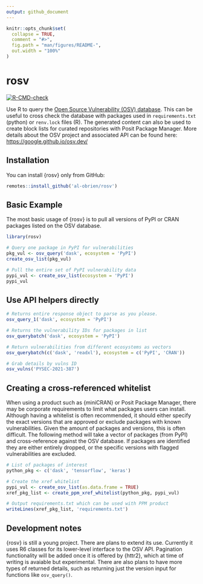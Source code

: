 ```yaml
---
output: github_document
---
```


<!-- README.md is generated from README.Rmd. Please edit that file -->

```r
knitr::opts_chunk$set(
  collapse = TRUE,
  comment = "#>",
  fig.path = "man/figures/README-",
  out.width = "100%"
)
```

# rosv

<!-- badges: start -->
[![R-CMD-check](https://github.com/al-obrien/rosv/actions/workflows/R-CMD-check.yaml/badge.svg)](https://github.com/al-obrien/rosv/actions/workflows/R-CMD-check.yaml)
<!-- badges: end -->

Use R to query the [Open Source Vulnerability (OSV) database](https://osv.dev/). This can be useful to 
cross check the database with packages used in `requirements.txt` (python) or `renv.lock` files (R).
The generated content can also be used to create block lists for curated repositories with Posit Package Manager. More details about the OSV project and associated API can be found here: [https://google.github.io/osv.dev/](https://google.github.io/osv.dev/)

## Installation

You can install {rosv} only from GitHub:
```r
remotes::install_github('al-obrien/rosv')
```


## Basic Example

The most basic usage of {rosv} is to pull all versions of PyPI or CRAN packages listed 
on the OSV database.

```r
library(rosv)

# Query one package in PyPI for vulnerabilities
pkg_vul <- osv_query('dask', ecosystem = 'PyPI')
create_osv_list(pkg_vul)
```

```r
# Pull the entire set of PyPI vulnerability data
pypi_vul <- create_osv_list(ecosystem = 'PyPI')
pypi_vul
```

## Use API helpers directly
```r
# Returns entire response object to parse as you please.
osv_query_1('dask', ecosystem = 'PyPI')

# Returns the vulnerability IDs for packages in list
osv_querybatch('dask', ecosystem = 'PyPI')

# Return vulnerabilities from different ecosystems as vectors
osv_querybatch(c('dask', 'readxl'), ecosystem = c('PyPI', 'CRAN'))

# Grab details by vulns ID
osv_vulns('PYSEC-2021-387')
```


## Creating a cross-referenced whitelist

When using a product such as {miniCRAN} or Posit Package Manager, there may be 
corporate requirements to limit what packages users can install. Although having a 
whitelist is often recommended, it should either specify the exact versions that are approved 
or exclude packages with known vulnerabilities. Given the amount of packages and versions, this 
is often difficult. The following method will take a vector of packages (from PyPI) and cross-reference against 
the OSV database. If packages are identified they are either entirely dropped, or the specific versions with flagged 
vulnerabilities are excluded.

```r
# List of packages of interest
python_pkg <- c('dask', 'tensorflow', 'keras')

# Create the xref whitelist
pypi_vul <- create_osv_list(as.data.frame = TRUE)
xref_pkg_list <- create_ppm_xref_whitelist(python_pkg, pypi_vul)

# Output requirements.txt which can be used with PPM product
writeLines(xref_pkg_list, 'requirements.txt')
```


## Development notes

{rosv} is still a young project. There are plans to extend its use. Currently it uses R6 
classes for its lower-level interface to the OSV API. Pagination functionality will be added 
once it is offered by {httr2}, which at time of writing is avaiable but experimental.
There are also plans to have more types of returned details, such as returning just the version 
input for functions like `osv_query()`.
